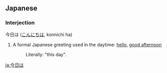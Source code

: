 ==Japanese==
===Interjection===
今日は ([[こんにちは]], konnichi ha)

#A formal Japanese greeting used in the daytime: [[hello]], [[good afternoon]]
#:Literally: "this day".

[[ja:今日は]]